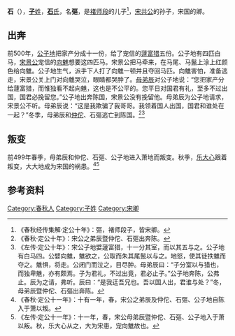 {{Infobox 先秦人物
|名称= 石彄
|图像=
|图说=
|姓=[[子姓|子]]
|氏=[[石氏|石]]
|名=彄
|字=
|别名=
|别字=
|谥号=
|时代=春秋时期
|国家=
|身份=宋卿
|出生=
|逝世=
|在位=
|父=[[褚师段|褚师段]]
|母=
|正妻=
|妾=
|子女=
|太子=
}}
'''石{{Ruby|彄|-{zh-tw:ㄎㄡ;zh-cn:kōu;zh-hk:kau1}-}}'''（{{bd|？||？||}}），[[子姓|'''子'''姓]]，[[石氏|'''石'''氏]]，名'''彄'''，是[[褚师段|褚师段]]的儿子<ref>《春秋经传集解·定公十年》：彄，褚师段子，皆宋卿。</ref>，[[宋共公|宋共公]]的孙子，宋国的卿。

==出奔==
前500年，[[公子地|公子地]]把家产分成十一份，给了宠信的[[蘧富猎|蘧富猎]]五份。公子地有四匹白马，[[宋景公|宋景公]]宠信的[[向魋|向魋]]想要这四匹马。宋景公把马牵来，在马尾、马鬣上涂上红颜色给向魋。公子地生气，派手下人打了向魋一顿并且夺回马匹。向魋害怕，准备逃走，宋景公关上门对向魋哭泣，眼睛都哭肿了。[[母弟辰|母弟辰]]对公子地说：“您把家产分给蘧富猎，而惟独看不起向魋，这也是不公平的。您平日对国君有礼，至多不过出国，国君必挽留您。”公子地出奔陈国，宋景公没有挽留他。母弟辰为公子地请求，宋景公不听。母弟辰说：“这是我欺骗了我哥哥。我领着国人出国，国君和谁处在一起？”冬季，母弟辰和[[仲佗|仲佗]]、石彄逃亡到陈国。<ref>《春秋·定公十年》：宋公之弟辰暨仲佗、石彄出奔陈。</ref><ref>《左传·定公十年》：宋公子地嬖蘧富猎，十一分其室，而以其五与之。公子地有白马四。公嬖向魋，魋欲之，公取而朱其尾鬛以与之。地怒，使其徒抶魋而夺之。魋惧，将走。公闭门而泣之，目尽肿。母弟辰曰：“子分室以与猎也，而独卑魋，亦有颇焉。子为君礼，不过出竟，君必止子。”公子地奔陈，公弗止。辰为之请，弗听。辰曰：“是我迋吾兄也。吾以国人出，君谁与处？”冬，母弟辰暨仲佗、石彄出奔陈。</ref>

==叛变==
前499年春季，母弟辰和仲佗、石彄、公子地进入萧地而叛变。秋季，[[乐大心|乐大心]]跟着叛变，大大地成为宋国的祸患。<ref>《春秋·定公十一年》：十有一年，春，宋公之弟辰及仲佗、石彄、公子地自陈入于萧以叛。</ref><ref>《左传·定公十一年》：十一年，春，宋公母弟辰暨仲佗、石彄、公子地入于萧以叛。秋，乐大心从之，大为宋患，宠向魋故也。</ref>

== 参考资料 ==
{{reflist}}

[[Category:春秋人|Category:春秋人]]
[[Category:子姓|Category:子姓]]
[[Category:宋卿|Category:宋卿]]